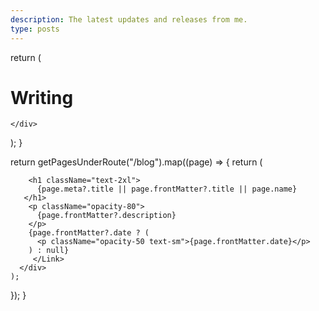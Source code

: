 ```yaml
---
description: The latest updates and releases from me.
type: posts
---
```



  return (
    <div className="max-w-screen-lg mx-auto pt-4 pb-8 mb-16  mt-24">
      <h1>
        <span className="font-bold leading-tight font-serif lg:text-5xl">Writing</span>
      </h1>
    
    </div>
  );
}

  return getPagesUnderRoute("/blog").map((page) => {
    return (
      <div key={page.route} className="mb-10 p-4 ">
        <Link href={page.route} >

        <h1 className="text-2xl">
          {page.meta?.title || page.frontMatter?.title || page.name}
       </h1>
        <p className="opacity-80">
          {page.frontMatter?.description}
        </p>
        {page.frontMatter?.date ? (
          <p className="opacity-50 text-sm">{page.frontMatter.date}</p>
        ) : null}
         </Link>
      </div>
    );
  });
}

<BlogHeader />
<BlogIndex />
